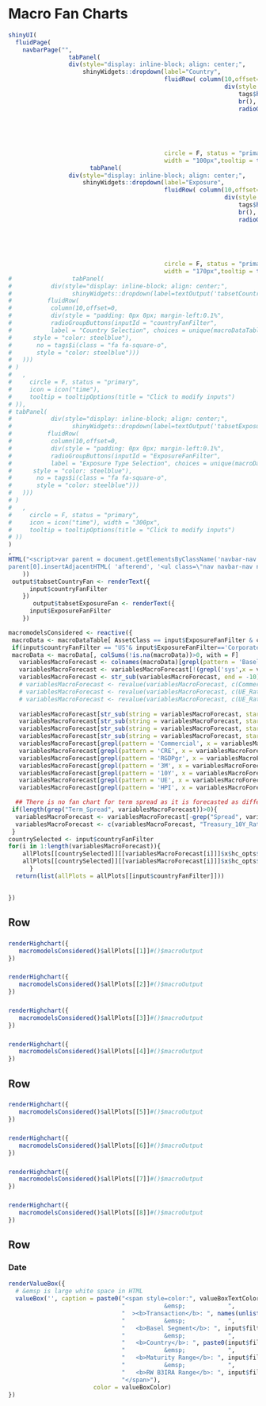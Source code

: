 Macro Fan Charts {data-navmenu="Macro Modeling"}
=====================================  

```r

shinyUI(
  fluidPage(
    navbarPage("",
                 tabPanel(
                 div(style="display: inline-block; align: center;",
                     shinyWidgets::dropdown(label="Country", 
                                            fluidRow( column(10,offset=0, 
                                                             div(style = "",
                                                                 tags$h4(""),
                                                                 br(),
                                                                 radioGroupButtons(inputId = "countryFanFilter", individual = T,
                                                                                     choices=unique(macroDataTable$country), 
                                                                                     selected = unique(macroDataTable$country)[1], checkIcon = list(yes = tags$i(class = "fa fa-circle", 
                                                                                     style = "color: steelblue"), 
                                                                                     no = tags$i(class = "fa fa-circle-o", 
                                                                                     style = "color: steelblue")))))), 
                                            circle = F, status = "primary", icon = icon("formula"),
                                            width = "100px",tooltip = tooltipOptions(title = "Click to modify inputs")))),
                       tabPanel(
                 div(style="display: inline-block; align: center;",
                     shinyWidgets::dropdown(label="Exposure", 
                                            fluidRow( column(10,offset=0, 
                                                             div(style = "",
                                                                 tags$h4(""),
                                                                 br(),
                                                                 radioGroupButtons(inputId = 'ExposureFanFilter', individual = T,
                                                                                     choices= unique(macroDataTable$AssetClass), 
                                                                                     selected = unique(macroDataTable$AssetClass)[1], checkIcon = list(yes = tags$i(class = "fa fa-circle", 
                                                                                     style = "color: steelblue"), 
                                                                                     no = tags$i(class = "fa fa-circle-o", 
                                                                                     style = "color: steelblue")))))), 
                                            circle = F, status = "primary", icon = icon("formula"),
                                            width = "170px",tooltip = tooltipOptions(title = "Click to modify inputs"))))
#                 tabPanel(
#           div(style="display: inline-block; align: center;",
#                 shinyWidgets::dropdown(label=textOutput('tabsetCountryFan'), status = "primary",
#          fluidRow(
#           column(10,offset=0,
#           div(style = "padding: 0px 0px; margin-left:0.1%",
#           radioGroupButtons(inputId = "countryFanFilter", 
#           label = "Country Selection", choices = unique(macroDataTable$country) , checkIcon = list(yes =tags$i(class = "fa fa-check-square", 
#      style = "color: steelblue"), 
#       no = tags$i(class = "fa fa-square-o", 
#       style = "color: steelblue")))
#   )))
# )
#   ,
#     circle = F, status = "primary",
#     icon = icon("time"),
#     tooltip = tooltipOptions(title = "Click to modify inputs")
# )),    
# tabPanel(
#           div(style="display: inline-block; align: center;",
#                 shinyWidgets::dropdown(label=textOutput('tabsetExposureFan'), status = "primary",
#          fluidRow(
#           column(10,offset=0,
#           div(style = "padding: 0px 0px; margin-left:0.1%",
#           radioGroupButtons(inputId = "ExposureFanFilter", 
#           label = "Exposure Type Selection", choices = unique(macroDataTable$AssetClass), checkIcon = list(yes =tags$i(class = "fa fa-check-square", 
#      style = "color: steelblue"), 
#       no = tags$i(class = "fa fa-square-o", 
#       style = "color: steelblue")))
#   )))
# )
#   ,
#     circle = F, status = "primary",
#     icon = icon("time"), width = "300px",
#     tooltip = tooltipOptions(title = "Click to modify inputs")
# ))
)
, 
HTML("<script>var parent = document.getElementsByClassName('navbar-nav');
parent[0].insertAdjacentHTML( 'afterend', '<ul class=\"nav navbar-nav navbar-right\"><li class=\"disabled\"><a href=\"#\">v0.1</a></li></ul>' );</script>")
    ))
 output$tabsetCountryFan <- renderText({
      input$countryFanFilter
    })
       output$tabsetExposureFan <- renderText({
      input$ExposureFanFilter
    })

```


```r

macromodelsConsidered <- reactive({
 macroData <- macroDataTable[ AssetClass == input$ExposureFanFilter & country == input$countryFanFilter]
 if(input$countryFanFilter == "US"& input$ExposureFanFilter=='Corporates') macroData <- macroData[sector == "Business"]
 macroData <- macroData[, colSums(!is.na(macroData))>0, with = F]
   variablesMacroForecast <- colnames(macroData)[grepl(pattern = 'Baseline',colnames(macroData))]
   variablesMacroForecast <- variablesMacroForecast[!(grepl('sys',x = variablesMacroForecast) | grepl('PD',x = variablesMacroForecast)| grepl('F_',x = variablesMacroForecast)) ]
   variablesMacroForecast <- str_sub(variablesMacroForecast, end = -10)
   # variablesMacroForecast <- revalue(variablesMacroForecast, c(Commercial_RE_growth = "CRE_"))
   # variablesMacroForecast <- revalue(variablesMacroForecast, c(UE_Rate_lag2 = "UEgr"))
   # variablesMacroForecast <- revalue(variablesMacroForecast, c(UE_Rate_lag2 = "UEgr"))
   
   variablesMacroForecast[str_sub(string = variablesMacroForecast, start = 0,end = 2) == 'UE'] <- "UEgr"
   variablesMacroForecast[str_sub(string = variablesMacroForecast, start = 0,end = 4) == 'X10Y'] <- "Treasury_10Y_Rate_"
   variablesMacroForecast[str_sub(string = variablesMacroForecast, start = 0,end = 3) == 'X3M'] <- "Treasury_3M_Rate_"
   variablesMacroForecast[str_sub(string = variablesMacroForecast, start = 0,end = 3) == 'CRE'] <- "CRE_"
   variablesMacroForecast[grepl(pattern = 'Commercial', x = variablesMacroForecast)] <- "CRE_"
   variablesMacroForecast[grepl(pattern = 'CRE', x = variablesMacroForecast)] <- "CREgr_"
   variablesMacroForecast[grepl(pattern = 'RGDPgr', x = variablesMacroForecast)] <- "RGDP"
   variablesMacroForecast[grepl(pattern = '3M', x = variablesMacroForecast)] <- "Treasury_3M_Rate_"
   variablesMacroForecast[grepl(pattern = '10Y', x = variablesMacroForecast)] <- "Treasury_10Y_Rate_"
   variablesMacroForecast[grepl(pattern = 'UE', x = variablesMacroForecast)] <- "UEgr"
   variablesMacroForecast[grepl(pattern = 'HPI', x = variablesMacroForecast)] <- "HPI"

  ## There is no fan chart for term spread as it is forecasted as difference of long and short term interest rates, therefore if term spread is one of the selected drivers we highlight long d #  ## short term rates
 if(length(grep("Term_Spread", variablesMacroForecast))>0){
  variablesMacroForecast <- variablesMacroForecast[-grep("Spread", variablesMacroForecast)]
  variablesMacroForecast <- c(variablesMacroForecast, "Treasury_10Y_Rate_", "Treasury_3M_Rate_")
 }
countrySelected <- input$countryFanFilter
for(i in 1:length(variablesMacroForecast)){
    allPlots[[countrySelected]][[variablesMacroForecast[i]]]$x$hc_opts$subtitle$style$color <- "red"
    allPlots[[countrySelected]][[variablesMacroForecast[i]]]$x$hc_opts$subtitle$text <- paste0(allPlots[[countrySelected]][[variablesMacroForecast[i]]]$x$hc_opts$subtitle$text ," (Selected)")
      }
  return(list(allPlots = allPlots[[input$countryFanFilter]]))

  
})
```

Row
-----------------------------------------------


### <span style="color:`r borderTextColor`"></span> {.bgred}
```r

renderHighchart({
   macromodelsConsidered()$allPlots[[1]]#()$macroOutput  
})

```

### <span style="color:`r borderTextColor`"></span> {.bgred}
```r

renderHighchart({
   macromodelsConsidered()$allPlots[[2]]#()$macroOutput  
})

```

### <span style="color:`r borderTextColor`"></span> {.bgred}
```r

renderHighchart({
   macromodelsConsidered()$allPlots[[3]]#()$macroOutput  
})

```

### <span style="color:`r borderTextColor`"></span> {.bgred}
```r

renderHighchart({
   macromodelsConsidered()$allPlots[[4]]#()$macroOutput  
})

```


Row
-----------------------------------------------


### <span style="color:`r borderTextColor`"></span> {.bgred}
```r

renderHighchart({
   macromodelsConsidered()$allPlots[[5]]#()$macroOutput  
})

```

### <span style="color:`r borderTextColor`"></span> {.bgred}
```r

renderHighchart({
   macromodelsConsidered()$allPlots[[6]]#()$macroOutput  
})

```

### <span style="color:`r borderTextColor`"></span> {.bgred}
```r

renderHighchart({
   macromodelsConsidered()$allPlots[[7]]#()$macroOutput  
})

```

### <span style="color:`r borderTextColor`"></span> {.bgred}
```r

renderHighchart({
   macromodelsConsidered()$allPlots[[8]]#()$macroOutput  
})

```



Row {data-width=100} 
-------------------------------------

### Date {.bgred}

```r
renderValueBox({
  # &emsp is large white space in HTML
  valueBox('', caption = paste0("<span style=color:", valueBoxTextColor, 
                                "           &emsp;            ",
                                "  ><b>Transaction</b>: ", names(unlist(selectionList)[input$transactionSelected == unlist(selectionList)]),
                                "           &emsp;            ",
                                "   <b>Basel Segment</b>: ", input$filterBaselSegment, 
                                "           &emsp;            ",
                                "   <b>Country</b>: ", paste0(input$filterCountry, collapse = ', '), 
                                "           &emsp;            ",
                                "   <b>Maturity Range</b>: ", input$filterMaturityMin, ' to ', input$filterMaturityMax,
                                "           &emsp;            ",
                                "   <b>RW B3IRA Range</b>: ", input$filterRWB3IRBA[1], ' to ', input$filterRWB3IRBA[2],
                                "</span>"), 
                        color = valueBoxColor)
})
```

